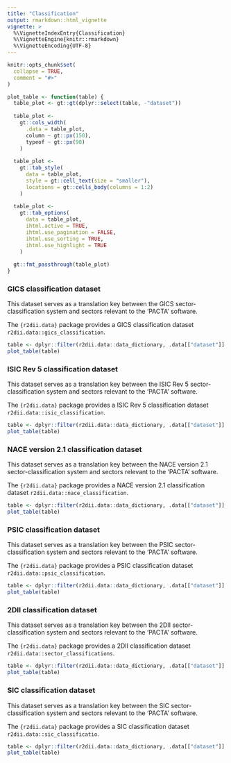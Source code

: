 ```yaml
---
title: "Classification"
output: rmarkdown::html_vignette
vignette: >
  %\VignetteIndexEntry{Classification}
  %\VignetteEngine{knitr::rmarkdown}
  %\VignetteEncoding{UTF-8}
---
```


```r
knitr::opts_chunk$set(
  collapse = TRUE,
  comment = "#>"
)
```

```r
plot_table <- function(table) {
  table_plot <- gt::gt(dplyr::select(table, -"dataset"))
  
  table_plot <- 
    gt::cols_width(
      .data = table_plot,
      column ~ gt::px(150),
      typeof ~ gt::px(90)
    )
  
  table_plot <-
    gt::tab_style(
      data = table_plot,
      style = gt::cell_text(size = "smaller"),
      locations = gt::cells_body(columns = 1:2)
    )
  
  table_plot <-
    gt::tab_options(
      data = table_plot,
      ihtml.active = TRUE,
      ihtml.use_pagination = FALSE,
      ihtml.use_sorting = TRUE,
      ihtml.use_highlight = TRUE
    )
  
  gt::fmt_passthrough(table_plot)
}
```

### GICS classification dataset

This dataset serves as a translation key between the GICS sector-classification system and sectors relevant to the 'PACTA' software.

The `{r2dii.data}` package provides a GICS classification dataset `r2dii.data::gics_classification`.

```r
table <- dplyr::filter(r2dii.data::data_dictionary, .data[["dataset"]] == "gics_classification")
plot_table(table)
```

### ISIC Rev 5 classification dataset

This dataset serves as a translation key between the ISIC Rev 5 sector-classification system and sectors relevant to the 'PACTA' software.

The `{r2dii.data}` package provides a ISIC Rev 5 classification dataset `r2dii.data::isic_classification`.

```r
table <- dplyr::filter(r2dii.data::data_dictionary, .data[["dataset"]] == "isic_classification")
plot_table(table)
```

### NACE version 2.1 classification dataset

This dataset serves as a translation key between the NACE version 2.1 sector-classification system and sectors relevant to the 'PACTA' software.

The `{r2dii.data}` package provides a NACE version 2.1 classification dataset `r2dii.data::nace_classification`.

```r
table <- dplyr::filter(r2dii.data::data_dictionary, .data[["dataset"]] == "nace_classification")
plot_table(table)
```

### PSIC classification dataset

This dataset serves as a translation key between the PSIC sector-classification system and sectors relevant to the 'PACTA' software.

The `{r2dii.data}` package provides a PSIC classification dataset `r2dii.data::psic_classification`.

```r
table <- dplyr::filter(r2dii.data::data_dictionary, .data[["dataset"]] == "psic_classification")
plot_table(table)
```

### 2DII classification dataset

This dataset serves as a translation key between the 2DII sector-classification system and sectors relevant to the 'PACTA' software.

The `{r2dii.data}` package provides a 2DII classification dataset `r2dii.data::sector_classifications`.

```r
table <- dplyr::filter(r2dii.data::data_dictionary, .data[["dataset"]] == "sector_classifications")
plot_table(table)
```

### SIC classification dataset

This dataset serves as a translation key between the SIC sector-classification system and sectors relevant to the 'PACTA' software.

The `{r2dii.data}` package provides a SIC classification dataset `r2dii.data::sic_classificatio`.

```r
table <- dplyr::filter(r2dii.data::data_dictionary, .data[["dataset"]] == "sic_classification")
plot_table(table)
```
